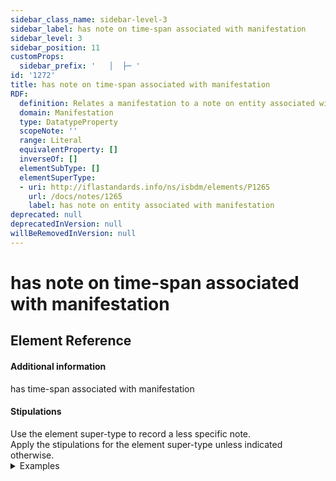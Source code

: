 ```yaml
---
sidebar_class_name: sidebar-level-3
sidebar_label: has note on time-span associated with manifestation
sidebar_level: 3
sidebar_position: 11
customProps:
  sidebar_prefix: '   │  ├─ '
id: '1272'
title: has note on time-span associated with manifestation
RDF:
  definition: Relates a manifestation to a note on entity associated with manifestation that provides information about a time-span that is related to the manifestation.
  domain: Manifestation
  type: DatatypeProperty
  scopeNote: ''
  range: Literal
  equivalentProperty: []
  inverseOf: []
  elementSubType: []
  elementSuperType:
  - uri: http://iflastandards.info/ns/isbdm/elements/P1265
    url: /docs/notes/1265
    label: has note on entity associated with manifestation
deprecated: null
deprecatedInVersion: null
willBeRemovedInVersion: null
---
```

# has note on time-span associated with manifestation

## Element Reference
<ElementReference frontMatter={frontMatter} />

#### Additional information

<SeeAlso><InLink href="/docs/relationships/1010">has time-span associated with manifestation</InLink></SeeAlso>

#### Stipulations

<div className="stip">
  Use the element super-type to record a less specific note.
</div>

<div className="stip">
  Apply the stipulations for the element super-type unless indicated otherwise.
  
  <details>
  <summary>Examples</summary>
  
  | Property | Value |
  |:---------|:------|
  | has note on time-span associated with manifestation | "Probably produced in the late 1950s." |
  
  *[Full example: <InLink href="/docs/fullex/fx071">Pogled na Akademijin vrt (195-; Mujadžić, Omer, 1903-1991; sheet)</InLink>.]*
  </details>
</div>
